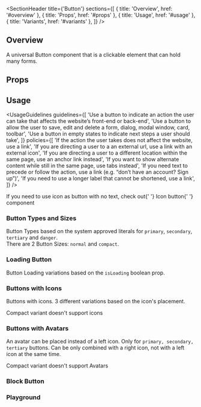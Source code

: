 

<Meta of={ButtonStories} />

<SectionHeader
  title={'Button'}
  sections={[
    { title: 'Overview', href: '#overview' },
    { title: 'Props', href: '#props' },
    { title: 'Usage', href: '#usage' },
    { title: 'Variants', href: '#variants' },
  ]}
/>

## Overview

A universal Button component that is a clickable element that can hold many forms.

## Props

<ArgTypes of={Button} />

<SubsectionHeader title="Variants" />

## Usage

<UsageGuidelines
  guidelines={[
    'Use a button to indicate an action the user can take that affects the website’s front-end or back-end',
    'Use a button to allow the user to save, edit and delete a form, dialog, modal window, card, toolbar',
    'Use a button in empty states to indicate next steps a user should take',
  ]}
  policies={[
    'If the action the user takes does not affect the website, use a link',
    'If you are directing a user to a an external url, use a link with an external icon',
    'If you are directing a user to a different location within the same page, use an anchor link instead',
    'If you want to show alternate content while still in the same page, use tabs instead',
    'If you need text to precede or follow the action, use a link (e.g. “don’t have an account? Sign up”)',
    'If you need to use a longer label that cannot be shortened, use a link',
  ]}
/>

<Tip>
  If you need to use icon as button with no text, check out{' '}
  <Link href="../?path=/docs/updated-components-buttons-iconbutton--overview">Icon button</Link>{' '}
  component
</Tip>

### Button Types and Sizes

Button Types based on the system approved literals for `primary`, `secondary`, `tertiary` and `danger`.<br/>
There are 2 Button Sizes: `normal` and `compact`.

<Canvas of={ButtonStories.ButtonTypes} />

### Loading Button

Button Loading variations based on the `isLoading` boolean prop.

<Canvas of={ButtonStories.LoadingButton} />

### Buttons with Icons

Buttons with icons. 3 different variations based on the icon's placement.

<Tip>Compact variant doesn't support icons</Tip>

<Canvas of={ButtonStories.ButtonsWithIcons} />

### Buttons with Avatars

An avatar can be placed instead of a left icon. Only for `primary, secondary, tertiary` buttons.
Can be only combined with a right icon, not with a left icon at the same time.

<Tip>Compact variant doesn't support Avatars</Tip>

<Canvas of={ButtonStories.ButtonsWithAvatars} />

### Block Button

<Canvas of={ButtonStories.BlockButton} />

### Playground

<Canvas of={ButtonStories.ButtonPlayground} />
